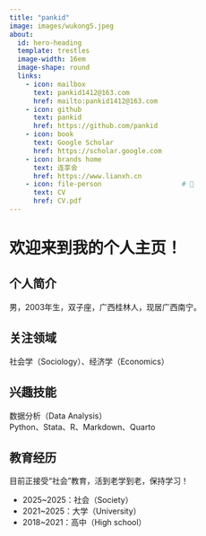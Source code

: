 ```yaml
---
title: "pankid"
image: images/wukong5.jpeg
about:
  id: hero-heading
  template: trestles
  image-width: 16em
  image-shape: round
  links:
    - icon: mailbox
      text: pankid1412@163.com
      href: mailto:pankid1412@163.com
    - icon: github
      text: pankid
      href: https://github.com/pankid
    - icon: book
      text: Google Scholar
      href: https://scholar.google.com
    - icon: brands home
      text: 连享会
      href: https://www.lianxh.cn
    - icon: file-person                    # 📝
      text: CV
      href: CV.pdf  
---
```


::: {#hero-heading}

# 欢迎来到我的个人主页！

## 个人简介

男，2003年生，双子座，广西桂林人，现居广西南宁。

## 关注领域

社会学（Sociology）、经济学（Economics）

## 兴趣技能

数据分析（Data Analysis）  
Python、Stata、R、Markdown、Quarto

## 教育经历

目前正接受“社会”教育，活到老学到老，保持学习！

- 2025~2025：社会（Society）
- 2021~2025：大学（University）
- 2018~2021：高中（High school）

:::
